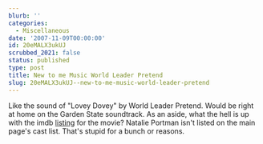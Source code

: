 ```yaml
---
blurb: ''
categories:
  - Miscellaneous
date: '2007-11-09T00:00:00'
id: 20eMALX3ukUJ
scrubbed_2021: false
status: published
type: post
title: New to me Music World Leader Pretend
slug: 20eMALX3ukUJ--new-to-me-music-world-leader-pretend
---
```


Like the sound of "Lovey Dovey" by World Leader Pretend. Would be
right at home on the Garden State soundtrack. As an aside, what the
hell is up with the imdb [listing]() for the movie? Natalie Portman
isn't listed on the main page's cast list. That's stupid for a
bunch or reasons.
